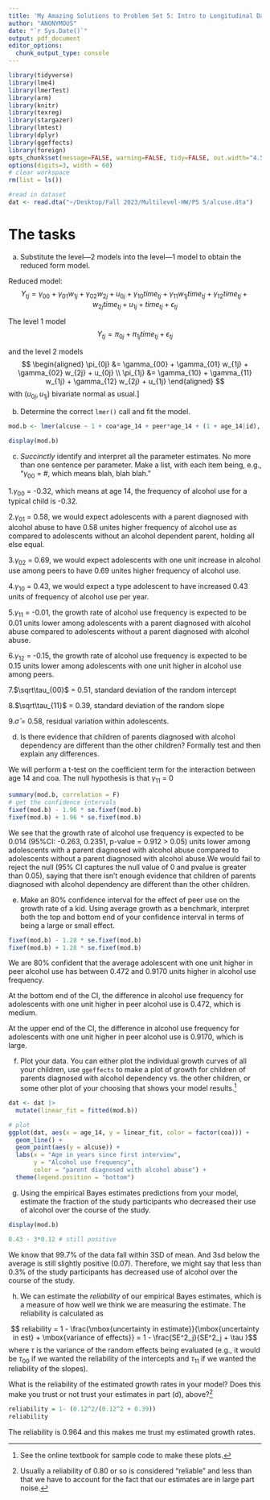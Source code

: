 ```yaml
---
title: 'My Amazing Solutions to Problem Set 5: Intro to Longitudinal Data'
author: "ANONYMOUS"
date: "`r Sys.Date()`"
output: pdf_document
editor_options: 
  chunk_output_type: console
---
```

```r
library(tidyverse)
library(lme4)
library(lmerTest)
library(arm)
library(knitr)
library(texreg)
library(stargazer)
library(lmtest)
library(dplyr)
library(ggeffects)
library(foreign)
opts_chunk$set(message=FALSE, warning=FALSE, tidy=FALSE, out.width="4.5in")
options(digits=3, width = 60)
# clear workspace
rm(list = ls())

#read in dataset 
dat <- read.dta("~/Desktop/Fall 2023/Multilevel-HW/PS 5/alcuse.dta")
```


# The tasks
a. Substitute the level—2 models into the level—1 model to obtain the reduced form model.

Reduced model:
$$ Y_{tj} = \gamma_{00} + \gamma_{01} w_{1j} + \gamma_{02} w_{2j} + u_{0j} + \gamma_{10}time_{tj} + \gamma_{11} w_{1j}time_{tj} + \gamma_{12}time_{tj}+ w_{2j}time_{tj} + u_{1j} + time_{tj} + \epsilon_{tj} $$

The level 1 model
$$ Y_{tj} = \pi_{0j} + \pi_{1j} time_{tj} + \epsilon_{tj} $$

and the level 2 models
$$
\begin{aligned}
\pi_{0j} &= \gamma_{00} + \gamma_{01} w_{1j} + \gamma_{02} w_{2j} + u_{0j} \\
\pi_{1j} &= \gamma_{10} + \gamma_{11} w_{1j} + \gamma_{12} w_{2j} + u_{1j}
\end{aligned}
$$
with $(u_{0j}, u_{1j})$ bivariate normal as usual.]

\bigskip

b. Determine the correct `lmer()` call and fit the model.

``` r
mod.b <- lmer(alcuse ~ 1 + coa*age_14 + peer*age_14 + (1 + age_14|id), data = dat)

display(mod.b)
```

\bigskip

c. *Succinctly* identify and interpret all the parameter estimates. No more than one sentence per parameter. Make a list, with each item being, e.g., "$\gamma_{00}$ = #, which means blah, blah blah."  

1.$\gamma_{00}$ = -0.32, which means at age 14, the frequency of alcohol use for a typical child is -0.32. 

2.$\gamma_{01}$ = 0.58, we would expect adolescents with a parent diagnosed with alcohol abuse to have 0.58 unites higher frequency of alcohol use as compared to adolescents without an alcohol dependent parent, holding all else equal. 

3.$\gamma_{02}$ = 0.69,  we would expect adolescents with one unit increase in alcohol use among peers to have 0.69 unites higher frequency of alcohol use.

4.$\gamma_{10}$ = 0.43, we would expect a type adolescent to have increased 0.43 units of frequency of alcohol use per year. 

5.$\gamma_{11}$ = -0.01, the growth rate of alcohol use frequency is expected to be 0.01 units lower among adolescents with a parent diagnosed with alcohol abuse compared to adolescents without a parent diagnosed with alcohol abuse.

6.$\gamma_{12}$ = -0.15, the growth rate of alcohol use frequency is expected to be 0.15 units lower among adolescents with one unit higher in alcohol use among peers.

7.$\sqrt\tau_{00}$ = 0.51, standard deviation of the random intercept

8.$\sqrt\tau_{11}$ = 0.39, standard deviation of the random slope 

9.$\hat\sigma$ = 0.58, residual variation within adolescents. 

\bigskip

d. Is there evidence that children of parents diagnosed with alcohol dependency are different than the other children?  Formally test and then explain any differences.  

We will perform a t-test on the coefficient term for the interaction between age 14 and coa. The null hypothesis is that $\gamma_{11}$ = 0 

```r
summary(mod.b, correlation = F)
# get the confidence intervals 
fixef(mod.b) - 1.96 * se.fixef(mod.b)
fixef(mod.b) + 1.96 * se.fixef(mod.b)

```

We see that the growth rate of alcohol use frequency is expected to be 0.014 (95%CI: -0.263, 0.2351, p-value = 0.912 > 0.05) units lower among adolescents with a parent diagnosed with alcohol abuse compared to adolescents without a parent diagnosed with alcohol abuse.We would fail to reject the null (95% CI captures the null value of 0 and pvalue is greater than 0.05), saying that there isn't enough evidence that children of parents diagnosed with alcohol dependency are different than the other children. 

\bigskip

e. Make an 80% confidence interval for the effect of peer use on the growth rate of a kid. Using average growth as a benchmark, interpret both the top and bottom end of your confidence interval in terms of being a large or small effect.

```r
fixef(mod.b) - 1.28 * se.fixef(mod.b)
fixef(mod.b) + 1.28 * se.fixef(mod.b)
``` 

We are 80% confident that the average adolescent with one unit higher in peer alcohol use has between 0.472 and 0.9170 units higher in alcohol use frequency. 

At the bottom end of the CI, the difference in alcohol use frequency for adolescents with one unit higher in peer alcohol use is 0.472, which is medium. 

At the upper end of the CI, the difference in alcohol use frequency for adolescents with one unit higher in peer alcohol use is 0.9170, which is large. 

\bigskip

f. Plot your data.  You can either plot the individual growth curves of all your children, use ``ggeffects`` to make a plot of growth for children of parents diagnosed with alcohol dependency vs. the other children, or some other plot of your choosing that shows your model results.^[See the online textbook for sample code to make these plots.]

```r
dat <- dat |> 
  mutate(linear_fit = fitted(mod.b))

# plot 
ggplot(dat, aes(x = age_14, y = linear_fit, color = factor(coa))) +
  geom_line() +
  geom_point(aes(y = alcuse)) +
  labs(x = "Age in years since first interview",
       y = "Alcohol use frequency",
       color = "parent diagnosed with alcohol abuse") +
  theme(legend.position = "bottom")
```
\bigskip

g. Using the empirical Bayes estimates predictions from your model, estimate the fraction of the study participants who decreased their use of alcohol over the course of the study.

```r
display(mod.b)

0.43 - 3*0.12 # still positive
```
We know that 99.7% of the data fall within 3SD of mean. And 3sd below the average is still slightly positive (0.07). Therefore, we might say that less than 0.3% of the study participants has decreased use of alcohol over the course of the study. 

\bigskip

h. We can estimate the _reliability_ of our empirical Bayes estimates, which is a measure of how well we think we are measuring the estimate. The reliability is calculated as

$$ reliability = 1 - \frac{\mbox{uncertainty in estimate}}{\mbox{uncertainty in est} + \mbox{variance of effects}} = 1 - \frac{SE^2_j}{SE^2_j + \tau }$$
where $\tau$ is the variance of the random effects being evaluated (e.g., it would be $\tau_{00}$ if we wanted the reliability of the intercepts and $\tau_{11}$ if we wanted the reliability of the slopes).

What is the reliability of the estimated growth rates in your model?  Does this make you trust or not trust your estimates in part (d), above?^[Usually a reliability of 0.80 or so is considered "reliable" and less than that we have to account for the fact that our estimates are in large part noise.]  

```r
reliability = 1- (0.12^2/(0.12^2 + 0.39))
reliability 
```

The reliability is 0.964 and this makes me trust my estimated growth rates. 
